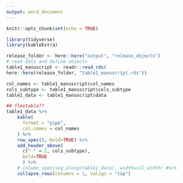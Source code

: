 ```yaml
---
output: word_document
---
```


```r
knitr::opts_chunk$set(echo = TRUE)
```

```r
library(tidyverse)
library(kableExtra)
```


```r
release_folder <- here::here("output", "release_objects")
# read data and define objects
table1_manuscript <- readr::read_rds(
here::here(release_folder, "table1_manuscript.rds"))

col_names <- table1_manuscript$col_names
cols_subtype <- table1_manuscript$cols_subtype
table1_data <- table1_manuscript$data
```

```r
## flextable??
table1_data %>%
    kable(
      format = "pipe",
      col.names = col_names
    ) %>%
    row_spec(0, bold=TRUE) %>%
    add_header_above(
      c(" " = 2, cols_subtype),
      bold=TRUE
      ) %>%
    # column_spec(seq_along(table1_data), width=col_width) #%>%
    collapse_rows(columns = 1, valign = "top")
```

